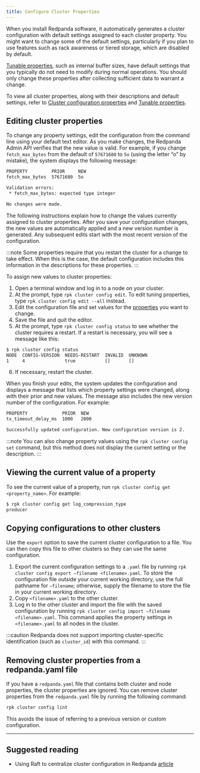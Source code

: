 ```yaml
---
title: Configure Cluster Properties
---
```


<head>
    <meta name="title" content="Configure Cluster Properties | Redpanda Docs" data-rh="true"/>
    <meta name="description" content="Configure cluster properties using rpk commands" data-rh="true"/>
    <link rel="canonical" href="https://docs.redpanda.com/docs/manage/cluster-maintenance/cluster-property-configuration/" />
</head>

When you install Redpanda software, it automatically generates a cluster configuration with default settings assigned to each cluster property. 
You might want to change some of the default settings, particularly if you plan to use features such as rack awareness or tiered storage, which are disabled by default.

[Tunable properties](../../../reference/tunable-properties), such as internal buffer sizes, have default settings that you typically do not need to modify during normal operations. You should only change these properties after collecting sufficient data to warrant a change. 

To view all cluster properties, along with their descriptions and default settings, refer to [Cluster configuration properties](../../../reference/cluster-properties) and [Tunable properties](../../../reference/tunable-properties).

## Editing cluster properties

To change any property settings, edit the configuration from the command line using your default text editor. As you make changes, the Redpanda Admin API verifies that the new value is valid. For example, if you change `fetch_max_bytes` from the default of `57671680` to `5o` (using the letter “o” by mistake), the system displays the following message:

```bash
PROPERTY         PRIOR     NEW
fetch_max_bytes  57671680  5o

Validation errors:
 * fetch_max_bytes: expected type integer

No changes were made.
```

The following instructions explain how to change the values currently assigned to cluster properties. After you save your configuration changes, the new values are automatically applied and a new version number is generated. Any subsequent edits start with the most recent version of the configuration.

:::note
Some properties require that you restart the cluster for a change to take effect. When this is the case, the default configuration includes this information in the descriptions for these properties.
:::

To assign new values to cluster properties:

1. Open a terminal window and log in to a node on your cluster.
2. At the prompt, type `rpk cluster config edit`. To edit tuning properties, type `rpk cluster config edit --all` instead.
3. Edit the configuration file and set values for the [properties](../../../reference/cluster-properties) you want to change.
4. Save the file and quit the editor.
5. At the prompt, type `rpk cluster config status` to see whether the cluster requires a restart. If a restart is necessary, you will see a message like this:

```bash
$ rpk cluster config status
NODE  CONFIG-VERSION  NEEDS-RESTART  INVALID  UNKNOWN
1     4               true           []       []
```

6. If necessary, restart the cluster.

When you finish your edits, the system updates the configuration and displays a message that lists which property settings were changed, along with their prior and new values. The message also includes the new version number of the configuration. For example:

```bash
PROPERTY             PRIOR  NEW
tx_timeout_delay_ms  1000   2000

Successfully updated configuration. New configuration version is 2.
```

:::note
You can also change property values using the `rpk cluster config set` command, but this method does not display the current setting or the description.
:::

## Viewing the current value of a property

To see the current value of a property, run `rpk cluster config get <property_name>`. For example:

```bash
$ rpk cluster config get log_compression_type
producer
```

## Copying configurations to other clusters

Use the `export` option to save the current cluster configuration to a file. You can then copy this file to other clusters so they can use the same configuration.

1. Export the current configuration settings to a `.yaml` file by running `rpk cluster config export –filename <filename>.yaml`. To store the configuration file outside your current working directory, use the full pathname for `–filename`; otherwise, supply the filename to store the file in your current working directory.
2. Copy `<filename>.yaml` to the other cluster.
3. Log in to the other cluster and import the file with the saved configuration by running `rpk cluster config import –filename <filename>.yaml`. This command applies the property settings in `<filename>.yaml` to all nodes in the cluster.

:::caution
Redpanda does not support importing cluster-specific identification (such as `cluster_id`) with this command.
:::

## Removing cluster properties from a redpanda.yaml file

If you have a `redpanda.yaml` file that contains both cluster and node properties, the cluster properties are ignored.
You can remove cluster properties from the `redpanda.yaml` file by running the following command:

```bash
rpk cluster config lint
```

This avoids the issue of referring to a previous version or custom configuration.

---

## Suggested reading

- Using Raft to centralize cluster configuration in Redpanda [article](https://redpanda.com/blog/raft-centralized-cluster-configuration-improvements/)
